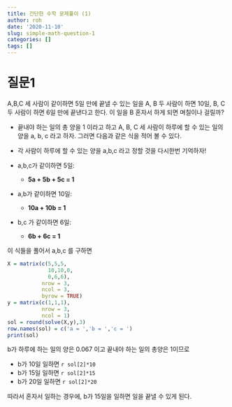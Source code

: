 ```yaml
---
title: 간단한 수학 문제풀이 (1)
author: roh
date: '2020-11-10'
slug: simple-math-question-1
categories: []
tags: []
---
```


# 질문1

A,B,C 세 사람이 같이하면 5일 만에 끝낼 수 있는 일을 A, B 두 사람이 하면 10일, B, C 두 사람이 하면 6일 만에 끝낸다고 한다. 이 일을 B 혼자서 하게 되면 며칠이나 걸릴까?

- 끝내야 하는 일의 총 양을 1 이라고 하고 A, B, C 세 사람이 하루에 할 수 있는 일의 양을 a, b, c 라고 하자. 그러면 다음과 같은 식을 적어 볼 수 있다. 
- 각 사람이 하루에 할 수 있는 양을 a,b,c 라고 정할 것을 다시한번 기억하자!

- a,b,c가 같이하면 5일:
  - **5a  + 5b  + 5c = 1**
- a,b가 같이하면 10일:
  - **10a + 10b = 1**
- b,c 가 같이하면 6일:
  - **6b  + 6c = 1**

이 식들을 풀어서 a,b,c 를 구하면

```r
X = matrix(c(5,5,5,
             10,10,0,
             0,6,6),
           nrow = 3,
           ncol = 3,
           byrow = TRUE)
y = matrix(c(1,1,1), 
           nrow = 3,
           ncol = 1)
sol = round(solve(X,y),3)
row.names(sol) = c('a = ','b = ','c = ')
print(sol)
```

b가 하루에 하는 일의 양은 0.067 이고 끝내야 하는 일의 총양은 1이므로

- b가 10일 일하면 `r sol[2]*10`
- b가 15일 일하면 `r sol[2]*15`
- b가 20일 일하면 `r sol[2]*20`

따라서 혼자서 일하는 경우에, b가 15일을 일하면 일을 끝낼 수 있게 된다. 

